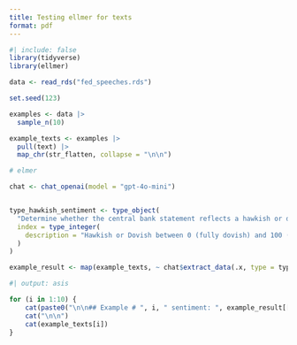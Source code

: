 ```yaml
---
title: Testing ellmer for texts
format: pdf
---
```


```r
#| include: false
library(tidyverse)
library(ellmer)
```

```r
data <- read_rds("fed_speeches.rds")

set.seed(123)

examples <- data |> 
  sample_n(10)

example_texts <- examples |> 
  pull(text) |> 
  map_chr(str_flatten, collapse = "\n\n")

# elmer

chat <- chat_openai(model = "gpt-4o-mini")


type_hawkish_sentiment <- type_object(
  "Determine whether the central bank statement reflects a hawkish or dovish stance, considering inflation, output growth, employment, monetary policy tools, financial market stability, and global economic conditions.",
  index = type_integer(
    description = "Hawkish or Dovish between 0 (fully dovish) and 100 (hawkish)",  
  )
)

example_result <- map(example_texts, ~ chat$extract_data(.x, type = type_hawkish_sentiment))
```

```r
#| output: asis

for (i in 1:10) {
    cat(paste0("\n\n## Example # ", i, " sentiment: ", example_result[[i]], "\n\n"))
    cat("\n\n")
    cat(example_texts[i])
}
```
